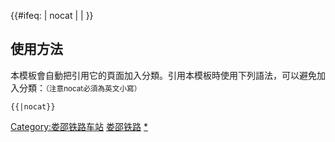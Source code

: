 {{鐵道路線|lua=1
| 模板名稱 = 娄邵铁路
| 名稱 = [[娄邵铁路]]
| 代表色 = #0033c9
| Logo = [[File:China Railways.svg|17px]]
| 背景顏色 = #FFFFFF
| 車站列表 = blstart ~ 娄底 ~ 娄底西 ~ blline ~ #娄底南#<sub>''联络线''</sub> ~ blend ~ 双峰北 ~ 廉桥 ~ 邵东 ~ 邵阳东 ~ 邵阳
}}
<includeonly>{{#ifeq: {{{1}}} | nocat | <!--空--> | [[Category:娄邵铁路车站]] }}</includeonly><noinclude>

==使用方法==
本模板會自動把引用它的頁面加入分類。引用本模板時使用下列語法，可以避免加入分類：<small>（注意nocat必須為英文小寫）</small>
 <nowiki>{{</nowiki>{{PAGENAME}}<nowiki>|nocat}}</nowiki>
[[Category:中國鐵路路線模板|娄邵铁路]]
[[Category:娄邵铁路车站|*]]
</noinclude>